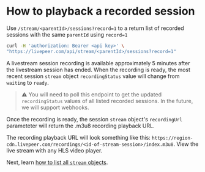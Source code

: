 
<DocsLayout title="How to playback a recorded session - Livepeer.com" description="How to playback a recorded session">

# How to playback a recorded session

Use `/stream/<parentId>/sessions?record=1` to a return list of recorded sessions with the same `parentId` using `record=1`

```bash
curl -H 'authorization: Bearer <api key>' \
"https://livepeer.com/api/stream/<parentId>/sessions?record=1"
```

A livestream session recording is available approximately 5 minutes after the livestream session has ended. When the recording is ready, the most recent session `stream` object `recordingStatus` value will change from `waiting` to `ready`.  

> ⚠️ You will need to poll this endpoint to get the updated `recordingStatus` values of all listed recorded sessions. In the future, we will support webhooks.

Once the recording is ready, the session `stream` object's `recordingUrl` parameteter will return the .m3u8 recording playback URL. 

The recording playback URL will look something like this: `https://region-cdn.livepeer.com/recordings/<id-of-stream-session>/index.m3u8`. View the live stream with any HLS video player.

Next, learn [how to list all `stream` objects](/docs/guides/api/list-all-streams).

</DocsLayout>
